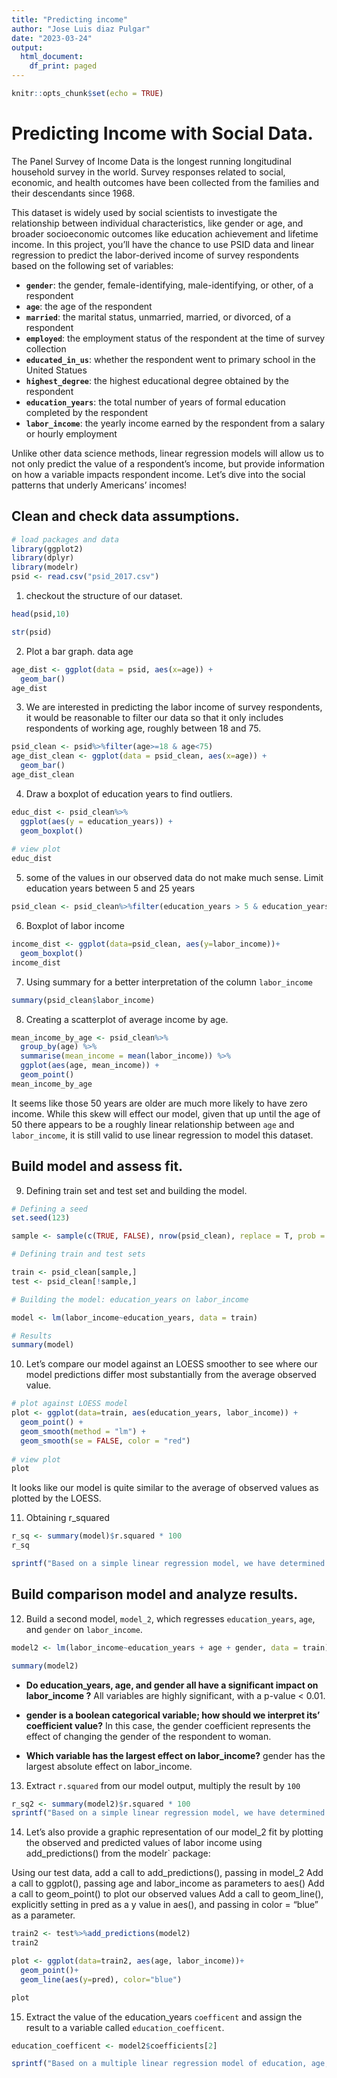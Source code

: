 ---
title: "Predicting income"
author: "Jose Luis diaz Pulgar"
date: "2023-03-24"
output:
  html_document:
    df_print: paged
---

```{r setup, include=FALSE}
knitr::opts_chunk$set(echo = TRUE)
```

# Predicting Income with Social Data.

The Panel Survey of Income Data is the longest running longitudinal household survey in the world. Survey responses related to social, economic, and health outcomes have been collected from the families and their descendants since 1968. 

This dataset is widely used by social scientists to investigate the relationship between individual characteristics, like gender or age, and broader socioeconomic outcomes like education achievement and lifetime income. In this project, you’ll have the chance to use PSID data and linear regression to predict the labor-derived income of survey respondents based on the following set of variables:

* **`gender`**: the gender, female-identifying, male-identifying, or other, of a respondent
* **`age`**: the age of the respondent
* **`married`**: the marital status, unmarried, married, or divorced, of a respondent
* **`employed`**: the employment status of the respondent at the time of survey collection
* **`educated_in_us`**: whether the respondent went to primary school in the United Statues
* **`highest_degree`**: the highest educational degree obtained by the respondent
* **`education_years`**: the total number of years of formal education completed by the respondent
* **`labor_income`**: the yearly income earned by the respondent from a salary or hourly employment

Unlike other data science methods, linear regression models will allow us to not only predict the value of a respondent’s income, but provide information on how a variable impacts respondent income. Let’s dive into the social patterns that underly Americans’ incomes!



## Clean and check data assumptions.

```{r message=FALSE, warning=FALSE}
# load packages and data
library(ggplot2)
library(dplyr)
library(modelr)
psid <- read.csv("psid_2017.csv")

```

1. checkout the structure of our dataset.

```{r message=FALSE, warning=FALSE}
head(psid,10)

str(psid)

```

2. Plot a bar graph. data age

```{r message=FALSE, warning=FALSE}

age_dist <- ggplot(data = psid, aes(x=age)) + 
  geom_bar()
age_dist

```


3. We are interested in predicting the labor income of survey respondents, it would be reasonable to filter our data so that it only includes respondents of working age, roughly between 18 and 75.


```{r}
psid_clean <- psid%>%filter(age>=18 & age<75)
age_dist_clean <- ggplot(data = psid_clean, aes(x=age)) + 
  geom_bar()
age_dist_clean

```

4. Draw a boxplot of education years to find outliers.

```{r}
educ_dist <- psid_clean%>%
  ggplot(aes(y = education_years)) +
  geom_boxplot()
 
# view plot
educ_dist
```


5. some of the values in our observed data do not make much sense. Limit education years between 5 and 25 years

```{r}
psid_clean <- psid_clean%>%filter(education_years > 5 & education_years < 25)

```

6. Boxplot of labor income

```{r}
income_dist <- ggplot(data=psid_clean, aes(y=labor_income))+
  geom_boxplot()
income_dist
```

7. Using summary for a better interpretation of the column `labor_income`

```{r}
summary(psid_clean$labor_income)
```

8. Creating a scatterplot of average income by age.

```{r}
mean_income_by_age <- psid_clean%>%
  group_by(age) %>%
  summarise(mean_income = mean(labor_income)) %>%
  ggplot(aes(age, mean_income)) +
  geom_point()
mean_income_by_age
```

It seems like those 50 years are older are much more likely to have zero income. While this skew will effect our model, given that up until the age of 50 there appears to be a roughly linear relationship between `age` and `labor_income`, it is still valid to use linear regression to model this dataset.


## Build model and assess fit.

9. Defining train set and test set and building the model.

```{r}

# Defining a seed
set.seed(123) 

sample <- sample(c(TRUE, FALSE), nrow(psid_clean), replace = T, prob = c(0.6,0.4))

# Defining train and test sets

train <- psid_clean[sample,]
test <- psid_clean[!sample,]

# Building the model: education_years on labor_income

model <- lm(labor_income~education_years, data = train)

# Results
summary(model)

```


10. Let’s compare our model against an LOESS smoother to see where our model predictions differ most substantially from the average observed value.



```{r}
# plot against LOESS model
plot <- ggplot(data=train, aes(education_years, labor_income)) +
  geom_point() + 
  geom_smooth(method = "lm") + 
  geom_smooth(se = FALSE, color = "red")
 
# view plot
plot
```

It looks like our model is quite similar to the average of observed values as plotted by the LOESS.



11. Obtaining r_squared

```{r}
r_sq <- summary(model)$r.squared * 100
r_sq
```
```{r}
sprintf("Based on a simple linear regression model, we have determined that %s percent of the variation in respondent income can be predicted by a respondent's education level.", r_sq)
```


## Build comparison model and analyze results.

12. Build a second model, `model_2`, which regresses `education_years`, `age`, and `gender` on `labor_income`.

```{r}
model2 <- lm(labor_income~education_years + age + gender, data = train)

summary(model2)

```

* **Do education_years, age, and gender all have a significant impact on labor_income ?** All variables are highly significant, with a p-value < 0.01.

* **gender is a boolean categorical variable; how should we interpret its’ coefficient value?** In this case, the gender coefficient represents the effect of changing the gender of the respondent to woman.

* **Which variable has the largest effect on labor_income?** gender has the largest absolute effect on labor_income.




13. Extract `r.squared` from our model output, multiply the result by `100`



```{r}
r_sq2 <- summary(model2)$r.squared * 100
sprintf("Based on a simple linear regression model, we have determined that %s percent of the variation in respondent income can be predicted by a respondent's education level, age and gender.", r_sq2)
```

14. Let’s also provide a graphic representation of our model_2 fit by plotting the observed and predicted values of labor income using add_predictions() from the modelr` package:

Using our test data, add a call to add_predictions(), passing in model_2
Add a call to ggplot(), passing age and labor_income as parameters to aes()
Add a call to geom_point() to plot our observed values
Add a call to geom_line(), explicitly setting in pred as a y value in aes(), and passing in color = "blue" as a parameter.

```{r}
train2 <- test%>%add_predictions(model2)
train2

plot <- ggplot(data=train2, aes(age, labor_income))+
  geom_point()+
  geom_line(aes(y=pred), color="blue")

plot

```



15. Extract the value of the education_years `coefficent` and assign the result to a variable called `education_coefficent`.

```{r}
education_coefficent <- model2$coefficients[2]

sprintf("Based on a multiple linear regression model of education, age, and gender, for every additional year of formal education, the average American resident's income increases by $%s.", education_coefficent)

```














